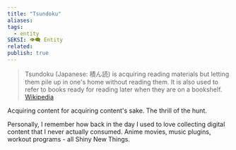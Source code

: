 ```yaml
---
title: "Tsundoku"
aliases: 
tags:
  - entity
SEKSI: 👁️‍🗨️ Entity
related:
publish: true
---
```



>Tsundoku (Japanese: 積ん読) is acquiring reading materials but letting them pile up in one's home without reading them. It is also used to refer to books ready for reading later when they are on a bookshelf.
>[Wikipedia](https://en.wikipedia.org/wiki/Tsundoku)

Acquiring content for acquiring content's sake. The thrill of the hunt.

Personally, I remember how back in the day I used to love collecting digital content that I never actually consumed. Anime movies, music plugins, workout programs - all Shiny New Things.
